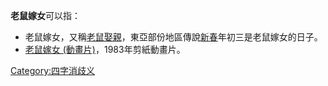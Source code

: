 '''老鼠嫁女'''可以指：
* 老鼠嫁女，又稱[[老鼠娶親|老鼠娶親]]，東亞部份地區傳說[[新春|新春]]年初三是老鼠嫁女的日子。
* [[老鼠嫁女_(動畫片)|老鼠嫁女 (動畫片)]]，1983年剪紙動畫片。
{{disambig}}

[[Category:四字消歧义|Category:四字消歧义]]